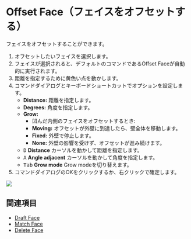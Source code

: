 
<Reference shortcut="Shift + O" command="Offset Face" button="" />

# Offset Face（フェイスをオフセットする）

フェイスをオフセットすることができます。

1. オフセットしたいフェイスを選択します。
2. フェイスが選択されると、デフォルトのコマンドであるOffset Faceが自動的に実行されます。
3. 距離を指定するために黄色い点を動かします。
4. コマンドダイアログとキーボードショートカットでオプションを設定します。
    - **Distance:** 距離を指定します。
    - **Degrees:** 角度を指定します。
    - **Grow:**
        - 凹んだ内側のフェイスをオフセットするとき:
        - **Moving:** オフセットが外壁に到達したら、壁全体を移動します。
        - **Fixed:** 外壁で停止します。
        - **None:** 外壁の影響を受けず、オフセットが進み続けます。
    - <kbd>D</kbd> **Distance** カーソルを動かして距離を指定します。
    - <kbd>A</kbd> **Angle adjacent** カーソルを動かして角度を指定します。
    - <kbd>Tab</kbd> **Grow mode** Grow modeを切り替えます。
5. コマンドダイアログのOKをクリックするか、右クリックで確定します。

![](/img/offset-face.gif)

## 関連項目
- [Draft Face](./draft-face)
- [Match Face](./match-face)
- [Delete Face](./delete-face)





